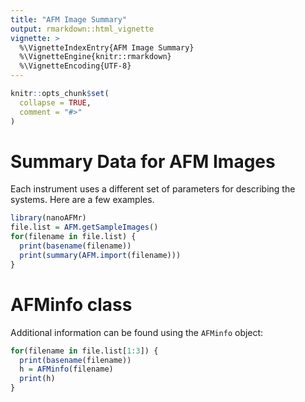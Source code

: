 ```yaml
---
title: "AFM Image Summary"
output: rmarkdown::html_vignette
vignette: >
  %\VignetteIndexEntry{AFM Image Summary}
  %\VignetteEngine{knitr::rmarkdown}
  %\VignetteEncoding{UTF-8}
---
```


```r
knitr::opts_chunk$set(
  collapse = TRUE,
  comment = "#>"
)
```

# Summary Data for AFM Images

Each instrument uses a different set of parameters for describing the systems. Here are a few examples.

```r
library(nanoAFMr)
file.list = AFM.getSampleImages()
for(filename in file.list) {
  print(basename(filename))
  print(summary(AFM.import(filename)))
}
```

# AFMinfo class

Additional information can be found using the `AFMinfo` object:

```r
for(filename in file.list[1:3]) {
  print(basename(filename))
  h = AFMinfo(filename)
  print(h)
}
```



